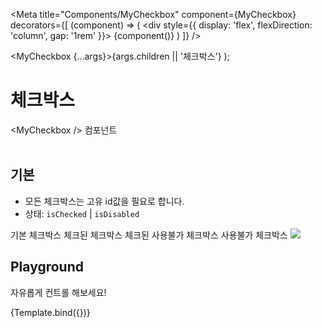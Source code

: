 
<Meta
  title="Components/MyCheckbox"
  component={MyCheckbox}
  decorators={[
    (component) => (
      <div style={{ display: 'flex', flexDirection: 'column', gap: '1rem' }}>
        {component()}
      </div>
    )
  ]}
/>

  <MyCheckbox {...args}>{args.children || '체크박스'}</MyCheckbox>
);

# 체크박스

&lt;MyCheckbox /&gt; 컴포넌트<br/><br/>

## 기본

- 모든 체크박스는 고유 id값을 필요로 합니다.
- 상태: `isChecked` | `isDisabled`

<Canvas>
  <Story name="Default">
    <MyCheckbox id="ch-story-1">기본 체크박스</MyCheckbox>
    <MyCheckbox id="ch-story-2" isChecked>
      체크된 체크박스
    </MyCheckbox>
    <MyCheckbox id="ch-story-3" isChecked isDisabled>
      체크된 사용불가 체크박스
    </MyCheckbox>
    <MyCheckbox id="ch-story-4" isDisabled>
      사용불가 체크박스
    </MyCheckbox>
    <MyCheckbox id="ch-story-5">
      <img
        style={{ width: '100px', height: '100px' }}
        src="https://item.kakaocdn.net/do/7f552a5d038cc7b0b6f99339bbc330baf43ad912ad8dd55b04db6a64cddaf76d"
      />
    </MyCheckbox>
  </Story>
</Canvas>

## Playground

자유롭게 컨트롤 해보세요!

<Canvas>
  <Story
    name="Playground"
    argTypes={{
      id: {
        defaultValue: 'test'
      },
      name: {
        table: {
          disable: true
        }
      },
      onChange: {
        table: {
          disable: true
        }
      },
      className: {
        table: {
          disable: true
        }
      },
      children: {
        defaultValue: '체크박스',
        description: '체크박스 콘텐츠 (텍스트, 아이콘 등)',
        control: 'text'
      }
    }}
  >
    {Template.bind({})}
  </Story>
</Canvas>

<ArgsTable story="Playground" />
